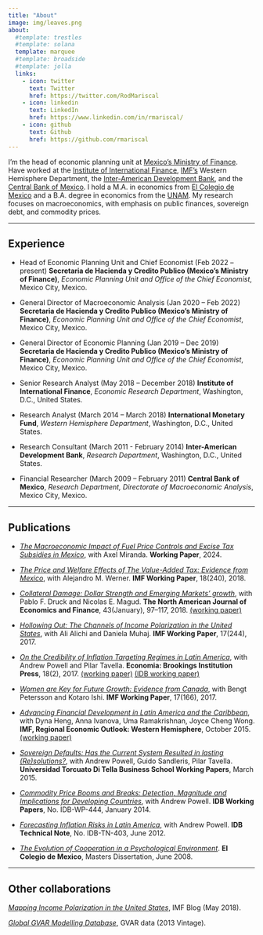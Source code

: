 ```yaml
---
title: "About"
image: img/leaves.png
about:
  #template: trestles
  #template: solana
  template: marquee
  #template: broadside
  #template: jolla
  links:
    - icon: twitter
      text: Twitter
      href: https://twitter.com/RodMariscal
    - icon: linkedin
      text: LinkedIn
      href: https://www.linkedin.com/in/rmariscal/
    - icon: github
      text: Github
      href: https://github.com/rmariscal
---
```


I'm the head of economic planning unit at [Mexico's Ministry of Finance](https://www.gob.mx/shcp). Have worked at the [Institute of International Finance](https://www.iif.com/), [IMF's](http://www.imf.org/external/index.htm) Western Hemisphere Department, the [Inter-American Development Bank](https://www.iadb.org/), and the [Central Bank of Mexico](http://www.banxico.org.mx/). I hold a M.A. in economics from [El Colegio de Mexico](https://www.colmex.mx/) and a B.A. degree in economics from the [UNAM](http://www.economia.unam.mx/). My research focuses on macroeconomics, with emphasis on public finances, sovereign debt, and commodity prices.

------------------------------------------------------------------------

## Experience

-   Head of Economic Planning Unit and Chief Economist (Feb 2022 -- present) **Secretaria de Hacienda y Credito Publico (Mexico's Ministry of Finance)**, *Economic Planning Unit and Office of the Chief Economist*, Mexico City, Mexico.

-   General Director of Macroeconomic Analysis (Jan 2020 -- Feb 2022) **Secretaria de Hacienda y Credito Publico (Mexico's Ministry of Finance)**, *Economic Planning Unit and Office of the Chief Economist*, Mexico City, Mexico.

-   General Director of Economic Planning (Jan 2019 -- Dec 2019) **Secretaria de Hacienda y Credito Publico (Mexico's Ministry of Finance)**, *Economic Planning Unit and Office of the Chief Economist*, Mexico City, Mexico.

-   Senior Research Analyst (May 2018 -- December 2018) **Institute of International Finance**, *Economic Research Department*, Washington, D.C., United States.

-   Research Analyst (March 2014 -- March 2018) **International Monetary Fund**, *Western Hemisphere Department*, Washington, D.C., United States.

-   Research Consultant (March 2011 - February 2014) **Inter-American Development Bank**, *Research Department*, Washington, D.C., United States.

-   Financial Researcher (March 2009 -- February 2011) **Central Bank of Mexico**, *Research Department, Directorate of Macroeconomic Analysis*, Mexico City, Mexico.

------------------------------------------------------------------------

## Publications

-   [*The Macroeconomic Impact of Fuel Price Controls and Excise Tax Subsidies in Mexico*](https://papers.ssrn.com/sol3/papers.cfm?abstract_id=4963122), with Axel Miranda. **Working Paper**, 2024.

-   [*The Price and Welfare Effects of The Value-Added Tax: Evidence from Mexico*](https://www.imf.org/en/Publications/WP/Issues/2018/11/08/The-Value-Added-Tax-Evidence-from-Mexico-46308), with Alejandro M. Werner. **IMF Working Paper**, 18(240), 2018.

-   [*Collateral Damage: Dollar Strength and Emerging Markets' growth*](https://www.sciencedirect.com/science/article/pii/S1062940817302188), with Pablo F. Druck and Nicolas E. Magud. **The North American Journal of Economics and Finance**, 43(January), 97--117, 2018. [(working paper)](http://www.imf.org/en/Publications/WP/Issues/2016/12/31/Collateral-Damage-Dollar-Strength-and-Emerging-Markets-Growth-43137)

-   [*Hollowing Out: The Channels of Income Polarization in the United States*](http://www.imf.org/en/Publications/WP/Issues/2017/11/15/Hollowing-Out-The-Channels-of-Income-Polarization-in-the-United-States-45375), with Ali Alichi and Daniela Muhaj. **IMF Working Paper**, 17(244), 2017.

-   [*On the Credibility of Inflation Targeting Regimes in Latin America*](https://muse.jhu.edu/article/694082/summary), with Andrew Powell and Pilar Tavella. **Economia: Brookings Institution Press**, 18(2), 2017. [(working paper)](http://economia.lacea.org/Forthcoming%20papers/Powell%20Mariscal%20Tavella%20credibility-inflation-targeting_June%2020.pdf) [(IDB working paper)](https://publications.iadb.org/handle/11319/6604)

-   [*Women are Key for Future Growth: Evidence from Canada*](https://www.imf.org/en/Publications/WP/Issues/2017/07/19/Women-Are-Key-for-Future-Growth-Evidence-from-Canada-45047), with Bengt Petersson and Kotaro Ishi. **IMF Working Paper**, 17(166), 2017.

-   [*Advancing Financial Development in Latin America and the Caribbean*](http://www.imf.org/external/pubs/ft/reo/2015/whd/eng/pdf/1015/chap5.pdf), with Dyna Heng, Anna Ivanova, Uma Ramakrishnan, Joyce Cheng Wong. **IMF, Regional Economic Outlook: Western Hemisphere**, October 2015. [(working paper)](https://www.imf.org/en/Publications/WP/Issues/2016/12/31/Advancing-Financial-Development-in-Latin-America-and-the-Caribbean-43854)

-   [*Sovereign Defaults: Has the Current System Resulted in lasting (Re)solutions?*](http://www.utdt.edu/download.php?fname=_144588091570034900.pdf), with Andrew Powell, Guido Sandleris, Pilar Tavella. **Universidad Torcuato Di Tella Business School Working Papers**, March 2015.

-   [*Commodity Price Booms and Breaks: Detection, Magnitude and Implications for Developing Countries*](https://papers.ssrn.com/sol3/papers.cfm?abstract_id=2384422), with Andrew Powell. **IDB Working Papers**, No. IDB-WP-444, January 2014.

-   [*Forecasting Inflation Risks in Latin America*](https://publications.iadb.org/en/publication/11742/forecasting-inflation-risks-latin-america-technical-note), with Andrew Powell. **IDB Technical Note**, No. IDB-TN-403, June 2012.

-   [*The Evolution of Cooperation in a Psychological Environment*](https://repositorio.colmex.mx/concern/theses/8k71nh41x?locale=es). **El Colegio de Mexico**, Masters Dissertation, June 2008.

------------------------------------------------------------------------

## Other collaborations

[*Mapping Income Polarization in the United States*](https://blogs.imf.org/2018/05/15/mapping-income-polarization-in-the-united-states/), IMF Blog (May 2018).

[*Global GVAR Modelling Database*](https://sites.google.com/site/gvarmodelling/data), GVAR data (2013 Vintage).
